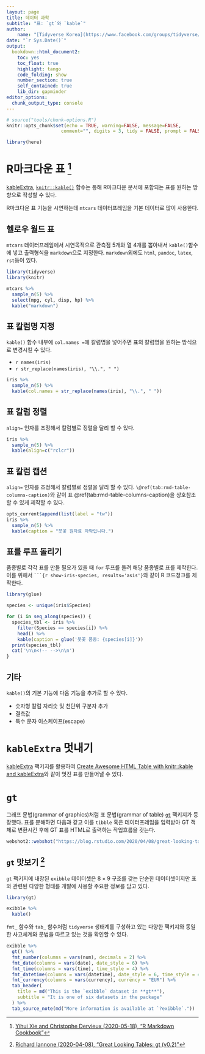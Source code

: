 ```yaml
---
layout: page
title: 데이터 과학
subtitle: "표: `gt`와 `kable`"
author:
    name: "[Tidyverse Korea](https://www.facebook.com/groups/tidyverse/)"
date: "`r Sys.Date()`"
output:
  bookdown::html_document2: 
    toc: yes
    toc_float: true
    highlight: tango
    code_folding: show
    number_section: true
    self_contained: true
    lib_dir: gapminder
editor_options: 
  chunk_output_type: console
---
```



```r
# source("tools/chunk-options.R")
knitr::opts_chunk$set(echo = TRUE, warning=FALSE, message=FALSE,
                    comment="", digits = 3, tidy = FALSE, prompt = FALSE, fig.align = 'center')

library(here)
```

# R마크다운 표 [^kable] {#table-kable}

[^kable]: [Yihui Xie and Christophe Dervieux (2020-05-18), "R Markdown Cookbook"](https://bookdown.org/yihui/rmarkdown-cookbook/kable.html)

[kableExtra](https://cran.r-project.org/web/packages/kableExtra/), [`knitr::kable()`](https://rdrr.io/cran/knitr/man/kable.html) 함수는 통해 R마크다운 문서에 포함되는 표를 원하는 방향으로 작성할 수 있다.

R마크다운 표 기능을 시연하는데 `mtcars` 데이터프레임을 기본 데이터로 많이 사용한다. 

## 헬로우 월드 표 {#rmarkdown-kable-table}

`mtcars` 데이터프레임에서 시연목적으로 관측점 5개와 열 4개를 뽑아내서 `kable()`함수에 넣고 출력형식을 `markdown`으로 지정한다. `markdown`외에도 `html`, `pandoc`, `latex`, `rst`등이 있다.

```r
library(tidyverse)
library(knitr)

mtcars %>% 
  sample_n(5) %>% 
  select(mpg, cyl, disp, hp) %>% 
  kable("markdown")
```

## 표 칼럼명 지정 {#rmarkdown-table-columns}

`kable()` 함수 내부에 `col.names =`에 칼럼명을 넣어주면 표의 칼럼명을 원하는 방식으로 변경시킬 수 있다.

- `r names(iris)`
- `r str_replace(names(iris), "\\.", " ")`

```r
iris %>% 
  sample_n(5) %>% 
  kable(col.names = str_replace(names(iris), "\\.", " "))
```


## 표 칼럼 정렬 {#rmarkdown-table-columns-arrange}

`align=` 인자를 조정해서 칼럼별로 정렬을 달리 할 수 있다.

```r
iris %>% 
  sample_n(5) %>% 
  kable(align=c("rclcr"))
```

## 표 칼럼 캡션 {#rmarkdown-table-columns-caption}

`align=` 인자를 조정해서 칼럼별로 정렬을 달리 할 수 있다. `\@ref(tab:rmd-table-columns-caption)`와 같이 표 \@ref(tab:rmd-table-columns-caption)을 상호참조할 수 있게 제작할 수 있다.

```r
opts_current$append(list(label = "tw"))
iris %>% 
  sample_n(5) %>% 
  kable(caption = "붓꽃 원자료 자막입니다.")
```

## 표를 루프 돌리기 {#rmd-kable-loop}

품종별로 각각 표를 만들 필요가 있을 때 `for` 루프를 돌려 해당 품종별로 표를 제작한다. 이를 위해서 ` ```{r show-iris-species, results='asis'}`와 같이 R 코드청크를 제작한다.

```r
library(glue)

species <- unique(iris$Species)

for (i in seq_along(species)) {
  species_tbl <- iris %>% 
    filter(Species == species[i]) %>% 
    head() %>% 
    kable(caption = glue('붓꽃 품종: {species[i]}'))
  print(species_tbl)
  cat('\n\n<!-- -->\n\n')
}
```


## 기타 {#rmarkdown-table-columns-etc}

`kable()`의 기본 기능에 다음 기능을 추가로 할 수 있다.

- 숫자형 칼럼 자리숫 및 천단위 구분자 추가
- 결측값
- 특수 문자 이스케이프(escape)

# `kableExtra` 멋내기 {#rmd-kableExtra}

[kableExtra](https://cran.r-project.org/web/packages/kableExtra/) 팩키지를 활용하여 [Create Awesome HTML Table with knitr::kable and kableExtra](https://cran.r-project.org/web/packages/kableExtra/vignettes/awesome_table_in_html.html)와 같이 멋진 표를 만들어낼 수 있다.

# `gt` {#rmd-gt}

그래프 문법(grammar of graphics)처럼 표 문법(grammar of table) [`gt`](https://github.com/rstudio/gt/) 팩키지가 등장했다. 표를 분해하면 다음과 같고 이를 `tibble` 혹은 데이터프레임을 입력받아 GT 객체로 변환시킨 후에 GT 표를 HTML로 출력하는 작업흐름을 갖는다.

```r
webshot2::webshot("https://blog.rstudio.com/2020/04/08/great-looking-tables-gt-0-2/", selector = "body > div.container > main > p:nth-child(10) > img", "fig/gt-concept.png")
```

## `gt` 맛보기 [^gt-rstudio-blog] {#rmd-gt-taste}

[^gt-rstudio-blog]: [Richard Iannone (2020-04-08), "Great Looking Tables: gt (v0.2)"](https://blog.rstudio.com/2020/04/08/great-looking-tables-gt-0-2/)

`gt` 팩키지에 내장된 `exibble` 데이터셋은 $8 \times 9$ 구조를 갖는 단순한 데이터셋이지만 표와 관련된 다양한 형태를 개발에 사용할 주요한 정보를 담고 있다.

```r
library(gt)

exibble %>% 
  kable()
```

`fmt_` 함수와 `tab_` 함수처럼 `tidyverse` 생태계를 구성하고 있는 다양한 팩키지와 동일한 사고체계와 문법을 따르고 있는 것을 확인할 수 있다.

```r
exibble %>%
  gt() %>%
  fmt_number(columns = vars(num), decimals = 2) %>%
  fmt_date(columns = vars(date), date_style = 6) %>%
  fmt_time(columns = vars(time), time_style = 4) %>%
  fmt_datetime(columns = vars(datetime), date_style = 6, time_style = 4) %>%
  fmt_currency(columns = vars(currency), currency = "EUR") %>% 
  tab_header(
    title = md("This is the `exibble` dataset in **gt**"),
    subtitle = "It is one of six datasets in the package"
  ) %>%
  tab_source_note(md("More information is available at `?exibble`."))
```